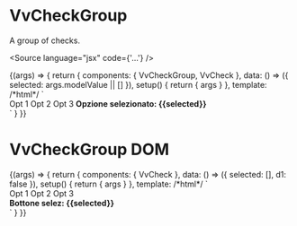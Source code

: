 

<Meta title="Components/CheckGroup" component={VvCheckGroup} />

# VvCheckGroup

A group of checks.

<Source language="jsx" code={'<vv-radio-group>...</vv-radio-group>'} />

<Canvas>
	<Story
		name="vv-check-group"
		args={{
			name: 'story1',
			label: 'Prova',
			vertical: false,
			disabled: false,
			readonly: false,
			options: [],
			optionLabel: 'label',
			optionValue: 'value',
			hintLabel: 'Ciccio'
		}}>
		{(args) => {
			return {
				components: { VvCheckGroup, VvCheck },
				data: () => ({ selected: args.modelValue || [] }),
				setup() {
					return { args }
				},
				template:
					/*html*/
					`
                    <div class="flex flex-row justify-between">
                        <vv-check-group v-bind="args" v-model:modelValue="selected">
                            <vv-check id="o1" name="opts" value="1">Opt 1</vv-check>
                            <vv-check id="o2" name="opts" value="2">Opt 2</vv-check>
                            <vv-check id="o3" name="opts" value="3">Opt 3</vv-check>
                        </vv-check-group>
                        <strong v-if="selected">Opzione selezionato: {{selected}} </strong> 
                    </div>
                    `
			}
		}}
	</Story>
</Canvas>

<ArgsTable of="{VvCheckGroup}" />

# VvCheckGroup DOM

<Canvas>
	<Story
		name="vv-check-group-dom"
		args={{ name: 'story1', vertical: false, disabled: false }}>
		{(args) => {
			return {
				components: { VvCheck },
				data: () => ({ selected: [], d1: false }),
				setup() {
					return { args }
				},
				template:
					/*html*/
					`
                    <div class="flex flex-row justify-between">
                        <div class="vv-input-check-group">
                            <vv-check v-model:modelValue="selected" id="o1" name="opts" value="1">Opt 1</vv-check>
                            <vv-check v-model:modelValue="selected" id="o2" name="opts" value="2">Opt 2</vv-check>
                            <vv-check v-model:modelValue="selected" id="o3" name="opts" value="3">Opt 3</vv-check>
                        </div>
                        <strong v-if="selected">Bottone selez: {{selected}} </strong> 
                    </div>
                    `
			}
		}}
	</Story>
</Canvas>
